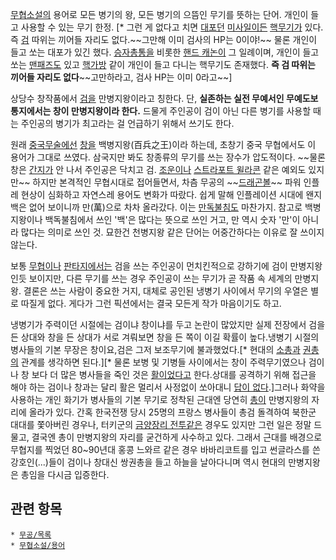 {{{+1 萬兵之王}}}

[[무협소설]]의 용어로 모든 병기의 왕, 모든 병기의 으뜸인 무기를 뜻하는 단어. 개인이 들고 사용할 수 있는 무기 한정. [* 그런 게 없다고 치면 [[대포]]던 [[미사일]]이든 [[핵무기]]가 있다. 즉 [[검]] 따위는 끼어들 자리도 없다.~~그만해 이미 검사의 HP는 0이야!~~ 물론 개인이 들고 쏘는 대포가 있긴 했다. [[승자총통]]을 비롯한 [[핸드 캐논]]이 그 일례이며, 개인이 들고 쏘는 [[맨패즈]]도 있고 [[핵가방]] 같이 개인이 들고 다니는 핵무기도 존재했다. '''즉 검 따위는 끼어들 자리도 없다'''~~고만하라고, 검사 HP는 이미 0라고~~]

상당수 창작품에서 [[검]]을 만병지왕이라고 칭한다. 단, '''실존하는 실전 무예서인 무예도보통지에서는 창이 만병지왕이라 한다.''' 드물게 주인공이 검이 아닌 다른 병기를 사용할 때는 주인공의 병기가 최고라는 걸 언급하기 위해서 쓰기도 한다. 

원래 [[중국무술]]에선 [[창]]을 백병지왕(百兵之王)이라 하는데, 초창기 중국 무협에서도 이 용어가 그대로 쓰였다. 삼국지만 봐도 창종류의 무기를 쓰는 장수가 압도적이다. ~~물론 창은 [[간지]]가 안 나서 주인공은 닥치고 검. [[조운]]이나 [[스트라포트 윌라콘]] 같은 예외도 있지만~~ 하지만 본격적인 무협시대로 접어들면서, 차츰 무공의 ~~[[드래곤볼]]~~ 파워 인플레 현상이 심화하고 자연스레 용어도 변화가 따랐다. 쉽게 말해 인플레이션 시대에 왠지 백은 없어 보이니까 만(萬)으로 차차 올라갔다. 이는 [[만독불침]]도 마찬가지. 참고로 백병지왕이나 백독불침에서 쓰인 '백'은 많다는 뜻으로 쓰인 거고, 만 역시 숫자 '만'이 아니라 많다는 의미로 쓰인 것. 묘한건 천병지왕 같은 단어는 어중간하다는 이유로 잘 쓰이지 않는다. 

보통 [[무협]]이나 [[판타지]]에서는 검을 쓰는 주인공이 먼치킨적으로 강하기에 검이 만병지왕인듯 보이지만, 다른 무기를 쓰는 경우 주인공이 쓰는 무기가 곧 작품 속 세계의 만병지왕. 결론은 쓰는 사람이 중요한 거지, 대체로 공인된 냉병기 사이에서 무기의 우열은 별로 따질게 없다. 게다가 그런 픽션에서는 결국 모든게 작가 마음이기도 하고. 

냉병기가 주력이던 시절에는 검이냐 창이냐를 두고 논란이 많았지만 실제 전장에서 검을 든 상대와 창을 든 상대가 서로 겨뤄보면 창을 든 쪽이 이길 확률이 높다.냉병기 시절의 병사들의 기본 무장은 창이요,검은 그저 보조무기에 불과했었다.[* 현대의 [[소총]]과 [[권총]]의 관계를 생각하면 된다.][* 물론 보병 및 기병들 사이에서는 창이 주력무기였으나 검이나 창 보다 더 많은 병사들을 죽인 것은 [[활]]이었다고 한다.상대를 공격하기 위해 접근을 해야 하는 검이나 창과는 달리 활은 멀리서 사정없이 쏘아대니 [[답이 없다]].]그러나 화약을 사용하는 개인 화기가 병사들의 기본 무기로 정착된 근대엔 당연히 [[총]]이 만병지왕의 자리에 올라가 있다. 간혹 한국전쟁 당시 25명의 프랑스 병사들이 총검 돌격하여 북한군 대대를 쫓아버린 경우나, 터키군의 [[금양장리 전투]]같은 경우도 있지만 그런 일은 정말 드물고, 결국엔 총이 만병지왕의 자리를 굳건하게 사수하고 있다. 그래서 근대를 배경으로 무협지를 찍었던 80~90년대 홍콩 느와르 같은 경우 바바리코트를 입고 썬글라스를 쓴 강호인(...)들이 검이나 창대신 쌍권총을 들고 하늘을 날아다니며 역시 현대의 만병지왕은 총임을 다시금 입증한다. 

== 관련 항목 ==
 * [[무공/목록]]
 * [[무협소설/용어]]
